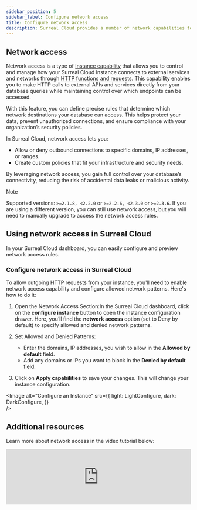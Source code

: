 ```yaml
---
sidebar_position: 5
sidebar_label: Configure network access
title: Configure network access
description: Surreal Cloud provides a number of network capabilities to help you secure your database and data.
---
```



## Network access

Network access is a type of [Instance capability](/docs/cloud/advanced-topics/configure-an-instance#instance-capabilities) that allows you to control and manage how your Surreal Cloud Instance connects to external services and networks through [HTTP functions and requests](/docs/surrealql/functions/database/http). This capability enables you to make HTTP calls to external APIs and services directly from your database queries while maintaining control over which endpoints can be accessed.

With this feature, you can define precise rules that determine which network destinations your database can access. This helps protect your data, prevent unauthorized connections, and ensure compliance with your organization’s security policies.

In Surreal Cloud, network access lets you:

- Allow or deny outbound connections to specific domains, IP addresses, or ranges.
- Create custom policies that fit your infrastructure and security needs.

By leveraging network access, you gain full control over your database’s connectivity, reducing the risk of accidental data leaks or malicious activity.

> [!NOTE]
> Supported versions: `>=2.1.8, <2.2.0` or `>=2.2.6, <2.3.0` or `>=2.3.6`. If you are using a different version, you can still use network access, but you will need to manually upgrade to access the network access rules.


## Using network access in Surreal Cloud 

In your Surreal Cloud dashboard, you can easily configure and preview network access rules.

### Configure network access in Surreal Cloud

To allow outgoing HTTP requests from your instance, you'll need to enable network access capability and configure allowed network patterns. Here's how to do it:

1.	Open the Network Access Section:In the Surreal Cloud dashboard, click on the **configure instance** button to open the instance configuration drawer. Here, you’ll find the **network access** option (set to Deny by default) to specify allowed and denied network patterns.

2.	Set Allowed and Denied Patterns:
    - Enter the domains, IP addresses, you wish to allow in the **Allowed by default** field.
    - Add any domains or IPs you want to block in the **Denied by default** field.

3. Click on **Apply capabilities** to save your changes. This will change your instance configuration. 

<Image
alt="Configure an Instance"
src={{
	light: LightConfigure,
	dark: DarkConfigure,
	}}  
/>

## Additional resources

Learn more about network access in the video tutorial below:

<iframe width="100%" src="https://www.youtube.com/embed/EUp5PxbzvV4?si=ezt6HhQuhhqHu9tU" title="
Network capabilities in Surreal Cloud" frameborder="0" allow="accelerometer; autoplay; clipboard-write; encrypted-media; gyroscope; picture-in-picture; web-share" referrerpolicy="strict-origin-when-cross-origin" style={{ aspectRatio: 1.7, paddingTop: '20px' }}
	class="mt-8" allowfullscreen></iframe>
